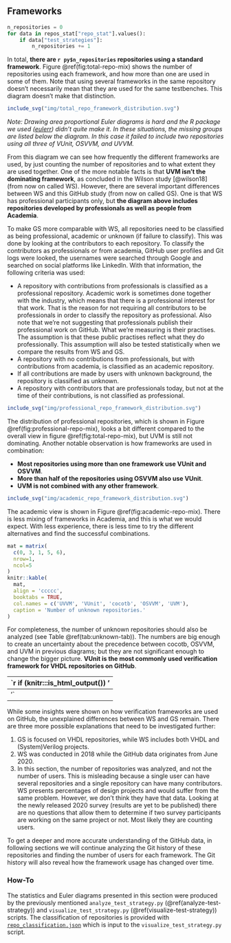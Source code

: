 ## Frameworks

```python
n_repositories = 0
for data in repos_stat["repo_stat"].values():
    if data["test_strategies"]:
        n_repositories += 1
```
In total, **there are `r py$n_repositories` repositories using a standard framework**. Figure \@ref(fig:total-repo-mix) shows the number of repositories using each framework, and how more than one are used in some of them. Note that using several frameworks in the same repository doesn't necessarily mean that they are used for the same testbenches. This diagram doesn't make that distinction.

```r
include_svg("img/total_repo_framework_distribution.svg")
```

*Note: Drawing area proportional Euler diagrams is hard and the R package we used ([eulerr](https://cran.r-project.org/web/packages/eulerr/)) didn't quite make it. In these situations, the missing groups are listed below the diagram. In this case it failed to include two repositories using all three of VUnit, OSVVM, and UVVM.*

From this diagram we can see how frequently the different frameworks are used, by just counting the number of repositories and to what extent they are used together. One of the more notable facts is that **UVM isn't the dominating framework**, as concluded in the Wilson study [@wilson18] (from now on called WS). However, there are several important differences between WS and this GitHub study (from now on called GS). One is that WS has professional participants only, but **the diagram above includes repositories developed by professionals as well as people from Academia**.

To make GS more comparable with WS, all repositories need to be classified as being professional, academic or unknown (if failure to classify). This was done by looking at the contributors to each repository. To classify the contributors as professionals or from academia, GitHub user profiles and Git logs were looked, the usernames were searched through Google and searched on social platforms like LinkedIn. With that information, the following criteria was used:

* A repository with contributions from professionals is classified as a professional repository. Academic work is sometimes done together with the industry, which means that there is a professional interest for that work. That is the reason for not requiring all contributors to be professionals in order to classify the repository as professional. Also note that we're not suggesting that professionals publish their professional work on GitHub. What we're measuring is their practises. The assumption is that these public practises reflect what they do professionally. This assumption will also be tested statistically when we compare the results from WS and GS.
* A repository with no contributions from professionals, but with contributions from academia, is classified as an academic repository.
* If all contributions are made by users with unknown background, the repository is classified as unknown.
* A repository with contributors that are professionals today, but not at the time of their contributions, is not classified as professional.

```r
include_svg("img/professional_repo_framework_distribution.svg")
```

The distribution of professional repositories, which is shown in Figure \@ref(fig:professional-repo-mix), looks a bit different compared to the overall view in figure \@ref(fig:total-repo-mix), but UVM is still not dominating. Another notable observation is how frameworks are used in combination:

* **Most repositories using more than one framework use VUnit and OSVVM**.
* **More than half of the repositories using OSVVM also use VUnit**.
* **UVM is not combined with any other framework**.

```r
include_svg("img/academic_repo_framework_distribution.svg")
```

The academic view is shown in Figure \@ref(fig:academic-repo-mix). There is less mixing of frameworks in Academia, and this is what we would expect. With less experience, there is less time to try the different alternatives and find the successful combinations.

```r
mat = matrix(
  c(0, 3, 1, 5, 6),
  nrow=1,
  ncol=5
)
knitr::kable(
  mat,
  align = 'ccccc',
  booktabs = TRUE,
  col.names = c('UVVM', 'VUnit', 'cocotb', 'OSVVM', 'UVM'),
  caption = 'Number of unknown repositories.'
)
```

For completeness, the number of unknown repositories should also be analyzed (see Table \@ref(tab:unknown-tab)). The numbers are big enough to create an uncertainty about the precedence between cocotb, OSVVM, and UVM in previous diagrams; but they are not significant enough to change the bigger picture. **VUnit is the most commonly used verification framework for VHDL repositories on GitHub**.

`r if (knitr:::is_html_output()) '
---
'`

While some insights were shown on how verification frameworks are used on GitHub, the unexplained differences between WS and GS remain. There are three more possible explanations that need to be investigated further:

1. GS is focused on VHDL repositories, while WS includes both VHDL and (System)Verilog projects.
2. WS was conducted in 2018 while the GitHub data originates from June 2020.
3. In this section, the number of repositories was analyzed, and not the number of users. This is misleading because a single user can have several repositories and a single repository can have many contributors. WS presents percentages of design projects and would suffer from the same problem. However, we don't think they have that data. Looking at the newly released 2020 survey (results are yet to be published) there are no questions that allow them to determine if two survey participants are working on the same project or not. Most likely they are counting users.

To get a deeper and more accurate understanding of the GitHub data, in following sections we will continue analyzing the Git history of these repositories and finding the number of users for each framework. The Git history will also reveal how the framework usage has changed over time.

### How-To {#frameworks-howto}

The statistics and Euler diagrams presented in this section were produced by the previously mentioned `analyze_test_strategy.py` (\@ref(analyze-test-strategy)) and `visualize_test_strategy.py` (\@ref(visualize-test-strategy)) scripts. The classification of repositories is provided with [`repo_classification.json`](https://(ref:repoTree)/repo_classification.json) which is input to the `visualize_test_strategy.py` script.
